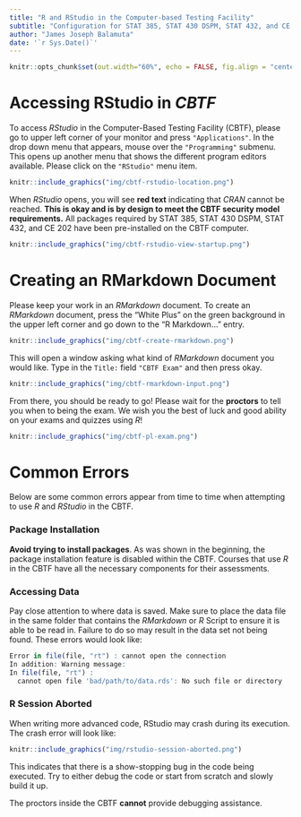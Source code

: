 ```yaml
---
title: "R and RStudio in the Computer-based Testing Facility"
subtitle: "Configuration for STAT 385, STAT 430 DSPM, STAT 432, and CE 202"
author: "James Joseph Balamuta"
date: '`r Sys.Date()`'
---
```


```r
knitr::opts_chunk$set(out.width="60%", echo = FALSE, fig.align = "center")
```

# Accessing RStudio in _CBTF_

To access _RStudio_ in the Computer-Based Testing Facility (CBTF), please go
to upper left corner of your monitor and press `"Applications"`. In the
drop down menu that appears, mouse over the `"Programming"` submenu. This
opens up another menu that shows the different program editors available.
Please click on the `"RStudio"` menu item.

```r
knitr::include_graphics("img/cbtf-rstudio-location.png")
```

When _RStudio_ opens, you will see **red text** indicating that _CRAN_ cannot
be reached. **This is okay and is by design to meet the CBTF security model
requirements.** All packages required by STAT 385, STAT 430 DSPM, STAT 432,
and CE 202 have been pre-installed on the CBTF computer.

```r
knitr::include_graphics("img/cbtf-rstudio-view-startup.png")
```

# Creating an RMarkdown Document

Please keep your work in an _RMarkdown_ document. To create an _RMarkdown_
document, press the "White Plus" on the green background in the upper left
corner and go down to the "R Markdown..." entry.

```r
knitr::include_graphics("img/cbtf-create-rmarkdown.png")
```

This will open a window asking what kind of _RMarkdown_ document you would like.
Type in the `Title:` field `"CBTF Exam"` and then press okay.

```r
knitr::include_graphics("img/cbtf-rmarkdown-input.png")
```

From there, you should be ready to go! Please wait for the **proctors** to tell
you when to being the exam. We wish you the best of luck and good ability on
your exams and quizzes using _R_!

```r
knitr::include_graphics("img/cbtf-pl-exam.png")
```

# Common Errors

Below are some common errors appear from time to time when 
attempting to use _R_ and _RStudio_ in the CBTF.

### Package Installation

**Avoid trying to install packages**. As was shown in the beginning, 
the package installation feature is disabled within the CBTF. Courses that use
_R_ in the CBTF have all the necessary components for their assessments.

### Accessing Data

Pay close attention to where data is saved. Make sure to place the data file
in the same folder that contains the _RMarkdown_ or _R_ Script to ensure it
is able to be read in. Failure to do so may result in the data set not
being found. These errors would look like:

```r
Error in file(file, "rt") : cannot open the connection
In addition: Warning message:
In file(file, "rt") :
  cannot open file 'bad/path/to/data.rds': No such file or directory
```

### R Session Aborted

When writing more advanced code, RStudio may crash during its execution.
The crash error will look like:

```r
knitr::include_graphics("img/rstudio-session-aborted.png")
```

This indicates that there is a show-stopping bug in the code being executed. 
Try to either debug the code or start from scratch and slowly build it up. 

The proctors inside the CBTF **cannot** provide debugging assistance.
